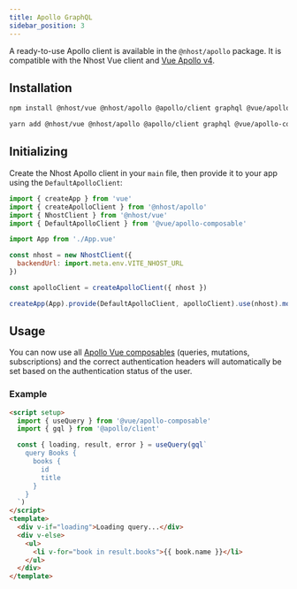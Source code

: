 ```yaml
---
title: Apollo GraphQL
sidebar_position: 3
---
```



A ready-to-use Apollo client is available in the `@nhost/apollo` package. It is compatible with the Nhost Vue client and [Vue Apollo v4](https://v4.apollo.vuejs.org/).

## Installation

<Tabs groupId="package-manager">
  <TabItem value="npm" label="npm" default>

```bash
npm install @nhost/vue @nhost/apollo @apollo/client graphql @vue/apollo-composable
```

  </TabItem>
  <TabItem value="yarn" label="Yarn">

```bash
yarn add @nhost/vue @nhost/apollo @apollo/client graphql @vue/apollo-composable
```

  </TabItem>
</Tabs>

## Initializing

Create the Nhost Apollo client in your `main` file, then provide it to your app using the `DefaultApolloClient`:

```js title=src/main.js
import { createApp } from 'vue'
import { createApolloClient } from '@nhost/apollo'
import { NhostClient } from '@nhost/vue'
import { DefaultApolloClient } from '@vue/apollo-composable'

import App from './App.vue'

const nhost = new NhostClient({
  backendUrl: import.meta.env.VITE_NHOST_URL
})

const apolloClient = createApolloClient({ nhost })

createApp(App).provide(DefaultApolloClient, apolloClient).use(nhost).mount('#app')
```

## Usage

You can now use all [Apollo Vue composables](https://v4.apollo.vuejs.org/guide-composable/) (queries, mutations, subscriptions) and the correct authentication headers will automatically be set based on the authentication status of the user.

### Example

```html
<script setup>
  import { useQuery } from '@vue/apollo-composable'
  import { gql } from '@apollo/client'

  const { loading, result, error } = useQuery(gql`
    query Books {
      books {
        id
        title
      }
    }
  `)
</script>
<template>
  <div v-if="loading">Loading query...</div>
  <div v-else>
    <ul>
      <li v-for="book in result.books">{{ book.name }}</li>
    </ul>
  </div>
</template>
```
